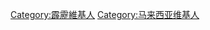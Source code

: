 {{Topicon
|image=Coat of arms of Perak.svg
|size=25px
|alt=这位用户是霹雳人
|link=分类:霹靂維基人
}}
{{Userbox
  |border-c = black
  |border-s = 1
  |id-c     = white
  |id-s     = 9
  |id-fc    = #ffffff
  |info-s   = 9
  |info-fc  = #000000
  |info-c   = #ffffff
  |id       = [[File:Flag_of_Perak.svg|80px]]
  |info     = '''這名用戶是[[霹靂州|<span style= color:#FF0000>霹靂</span>]]人。'''
}}

[[Category:霹靂維基人]]
[[Category:马来西亚维基人]]